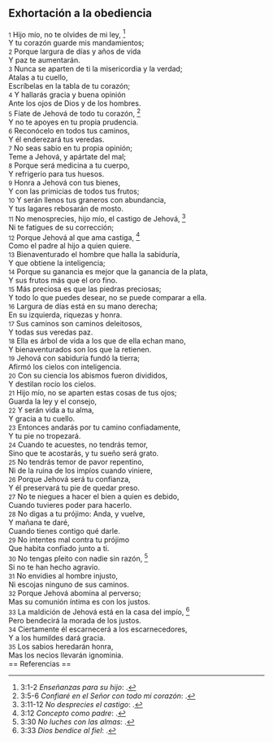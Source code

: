 == Exhortación a la obediencia ==

{{anchor|1}} <small>1</small> Hijo mío, no te olvides de mi ley, <ref>3:1-2 ''Enseñanzas para su hijo'': {{lib|LU|95|4|2}}.</ref><br>
Y tu corazón guarde mis mandamientos;<br>
{{anchor|2}} <small>2</small> Porque largura de días y años de vida<br>
Y paz te aumentarán.<br>
{{anchor|3}} <small>3</small> Nunca se aparten de ti la misericordia y la verdad;<br>
Atalas a tu cuello,<br>
Escríbelas en la tabla de tu corazón;<br>
{{anchor|4}} <small>4</small> Y hallarás gracia y buena opinión<br>
Ante los ojos de Dios y de los hombres.<br>
{{anchor|5}} <small>5</small> Fíate de Jehová de todo tu corazón, <ref>3:5-6 ''Confiaré en el Señor con todo mi corazón'': {{lib|LU|131|2|8}}.</ref><br>
Y no te apoyes en tu propia prudencia.<br>
{{anchor|6}} <small>6</small> Reconócelo en todos tus caminos,<br>
Y él enderezará tus veredas.<br>
{{anchor|7}} <small>7</small> No seas sabio en tu propia opinión;<br>
Teme a Jehová, y apártate del mal;<br>
{{anchor|8}} <small>8</small> Porque será medicina a tu cuerpo,<br>
Y refrigerio para tus huesos.<br>
{{anchor|9}} <small>9</small> Honra a Jehová con tus bienes,<br>
Y con las primicias de todos tus frutos;<br>
{{anchor|10}} <small>10</small> Y serán llenos tus graneros con abundancia,<br>
Y tus lagares rebosarán de mosto.<br>
{{anchor|11}} <small>11</small> No menosprecies, hijo mío, el castigo de Jehová, <ref>3:11-12 ''No desprecies el castigo'': {{lib|LU|148|5|5}}.</ref><br>
Ni te fatigues de su corrección;<br>
{{anchor|12}} <small>12</small> Porque Jehová al que ama castiga, <ref>3:12 ''Concepto como padre'': {{lib|LU|196|0|2}}.</ref><br>
Como el padre al hijo a quien quiere.<br>
{{anchor|13}} <small>13</small> Bienaventurado el hombre que halla la sabiduría,<br>
Y que obtiene la inteligencia;<br>
{{anchor|14}} <small>14</small> Porque su ganancia es mejor que la ganancia de la plata,<br>
Y sus frutos más que el oro fino.<br>
{{anchor|15}} <small>15</small> Más preciosa es que las piedras preciosas;<br>
Y todo lo que puedes desear, no se puede comparar a ella.<br>
{{anchor|16}} <small>16</small> Largura de días está en su mano derecha;<br>
En su izquierda, riquezas y honra.<br>
{{anchor|17}} <small>17</small> Sus caminos son caminos deleitosos,<br>
Y todas sus veredas paz.<br>
{{anchor|18}} <small>18</small> Ella es árbol de vida a los que de ella echan mano,<br>
Y bienaventurados son los que la retienen.<br>
{{anchor|19}} <small>19</small> Jehová con sabiduría fundó la tierra;<br>
Afirmó los cielos con inteligencia.<br>
{{anchor|20}} <small>20</small> Con su ciencia los abismos fueron divididos,<br>
Y destilan rocío los cielos.<br>
{{anchor|21}} <small>21</small> Hijo mío, no se aparten estas cosas de tus ojos;<br>
Guarda la ley y el consejo,<br>
{{anchor|22}} <small>22</small> Y serán vida a tu alma,<br>
Y gracia a tu cuello.<br>
{{anchor|23}} <small>23</small> Entonces andarás por tu camino confiadamente,<br>
Y tu pie no tropezará.<br>
{{anchor|24}} <small>24</small> Cuando te acuestes, no tendrás temor,<br>
Sino que te acostarás, y tu sueño será grato.<br>
{{anchor|25}} <small>25</small> No tendrás temor de pavor repentino,<br>
Ni de la ruina de los impíos cuando viniere,<br>
{{anchor|26}} <small>26</small> Porque Jehová será tu confianza,<br>
Y él preservará tu pie de quedar preso.<br>
{{anchor|27}} <small>27</small> No te niegues a hacer el bien a quien es debido,<br>
Cuando tuvieres poder para hacerlo.<br>
{{anchor|28}} <small>28</small> No digas a tu prójimo: Anda, y vuelve,<br>
Y mañana te daré,<br>
Cuando tienes contigo qué darle.<br>
{{anchor|29}} <small>29</small> No intentes mal contra tu prójimo<br>
Que habita confiado junto a ti.<br>
{{anchor|30}} <small>30</small> No tengas pleito con nadie sin razón, <ref>3:30 ''No luches con las almas'': {{lib|LU|181|2|5}}.</ref><br>
Si no te han hecho agravio.<br>
{{anchor|31}} <small>31</small> No envidies al hombre injusto,<br>
Ni escojas ninguno de sus caminos.<br>
{{anchor|32}} <small>32</small> Porque Jehová abomina al perverso;<br>
Mas su comunión íntima es con los justos.<br>
{{anchor|33}} <small>33</small> La maldición de Jehová está en la casa del impío, <ref>3:33 ''Dios bendice al fiel'': {{lib|LU|148|6|2}}.</ref><br>
Pero bendecirá la morada de los justos.<br>
{{anchor|34}} <small>34</small> Ciertamente él escarnecerá a los escarnecedores,<br>
Y a los humildes dará gracia.<br>
{{anchor|35}} <small>35</small> Los sabios heredarán honra,<br>
Mas los necios llevarán ignominia.<br>
== Referencias ==

<references />
